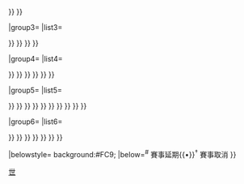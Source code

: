 {{navbox
|name  = 2021年世界羽聯世界巡迴賽
|titlestyle= background:#FC9;
|title = [[2021年世界羽聯世界巡迴賽|2021年世界羽聯世界巡迴賽（BWF World Tour）]]
|groupstyle = background:#FFE4B5;
|group1= {{tooltip|第一級<br><small>總決賽</small>|世界羽聯第二等別第一級賽事（世界巡迴賽總決賽），總獎金150萬美元或以上}}
|list1= <div>
{{nowrap|{{flagicon|INA}} [[2021年世界羽聯世界巡迴賽總決賽|總決賽]]}}''
</div>
|group2= {{tooltip|第二級<br><small>超級1000賽</small>|世界羽聯第二等別第二級賽事（超級1000賽），總獎金100萬美元或以上}}
|list2= <div>
{{nowrap|{{flagicon|ENG}} [[2021年全英羽毛球公開賽|全英]]{{•}} }}
{{nowrap|{{flagicon|CHN}} 中國<sup>†</sup>{{•}} }}
{{nowrap|{{flagicon|DEN}} [[2021年丹麥羽毛球公開賽|丹麥]]{{•}} }}
{{nowrap|{{flagicon|INA}} [[2021年印度尼西亞羽毛球公開賽|印尼]] }}
</div>
|group3= {{tooltip|第三級<br><small>超級750賽</small>|世界羽聯第二等別第三級賽事（超級750賽），總獎金70萬美元或以上}}
|list3= <div>
{{nowrap|{{flagicon|MAS}} 馬來西亞<sup>†</sup>{{•}} }}
{{nowrap|{{flagicon|JPN}} 日本<sup>†</sup>{{•}} }}
{{nowrap|{{flagicon|FRA}} [[2021年法國羽球公開賽|法國]]{{•}} }}
{{nowrap|{{flagicon|CHN}} 中國福州<sup>†</sup>{{•}} }}
{{nowrap|{{flagicon|INA}} [[2021年印度尼西亞羽毛球大師賽|印尼大師賽]] }}
</div>
|group4= {{tooltip|第四級<br><small>超級500賽</small>|世界羽聯第二等別第四級賽事（超級500賽），總獎金35萬美元或以上}}
|list4= <div>
{{nowrap|{{flagicon|MAS}} 馬來西亞大師賽<sup>†</sup>{{•}} }}
{{nowrap|{{flagicon|SGP}} 新加坡<sup>†</sup>{{•}} }}
{{nowrap|{{flagicon|IND}} 印度<sup>†</sup>{{•}} }}
{{nowrap|{{flagicon|THA}} 泰國<sup>†</sup>{{•}} }}
{{nowrap|{{flagicon|KOR}} 韓國<sup>†</sup>{{•}} }}
{{nowrap|{{flagicon|HKG}} 香港<sup>†</sup>{{•}} }}
{{nowrap|{{flagicon|GER}} [[2021年海洛羽毛球公開賽|海洛]]}}
</div>
|group5= {{tooltip|第五級<br><small>超級300賽</small>|世界羽聯第二等別第五級賽事（超級300賽），總獎金15萬美元或以上}}
|list5= <div>
{{nowrap|{{flagicon|THA}} 泰國大師賽<sup>†</sup>{{•}} }}
{{nowrap|{{flagicon|SUI}} [[2021年瑞士羽毛球公開賽|瑞士]]{{•}} }}
{{nowrap|{{flagicon|GER}} 德國<sup>†</sup>{{•}} }}
{{nowrap|{{flagicon|NZL}} 紐西蘭<sup>†</sup>{{•}} }}
{{nowrap|{{flagicon|AUS}} 澳洲<sup>†</sup>{{•}} }}
{{nowrap|{{flagicon|ESP}} [[2021年西班牙羽毛球大師賽|西班牙大師賽]]{{•}} }}
{{nowrap|{{flagicon|KOR}} 韓國大師賽<sup>†</sup>{{•}} }}
{{nowrap|{{flagicon|USA}} 美國<sup>†</sup>{{•}} }}
{{nowrap|{{flagicon|TPE}} 台北<sup>†</sup>{{•}} }}
{{nowrap|{{flagicon|MAC}} 澳門<sup>†</sup>{{•}} }}
{{nowrap|{{flagicon|IND}} 賽義德·莫迪國際賽<sup>†</sup> }}
</div>
|group6= {{tooltip|第六級<br><small>超級100賽</small>|世界羽聯第二等別第六級賽事（超級100賽），總獎金7.5萬美元或以上}}
|list6= <div>
{{nowrap|{{flagicon|CHN}} 中國陵水大師賽<sup>†</sup>{{•}} }}
{{nowrap|{{flagicon|FRA}} [[2021年奧爾良羽毛球大師賽|奧爾良大師賽]]{{•}} }}
{{nowrap|{{flagicon|CAN}} 加拿大<sup>†</sup>{{•}} }}
{{nowrap|{{flagicon|RUS}} 俄羅斯<sup>†</sup>{{•}} }}
{{nowrap|{{flagicon|JPN}} 秋田大師賽<sup>†</sup>{{•}} }}
{{nowrap|{{flagicon|IND}} 海得拉巴<sup>†</sup>{{•}} }}
{{nowrap|{{flagicon|VIE}} 越南<sup>†</sup>{{•}} }}
{{nowrap|{{flagicon|INA}} 印尼瑪琅市長大師賽<sup>†</sup> }}
</div>
|belowstyle= background:#FC9;
|below=<sup>#</sup> 賽事延期{{•}}<sup>†</sup> 賽事取消
}}<noinclude>
[[Category:2021年世界羽聯世界巡迴賽| ]]
[[Category:羽球導航模板|世]]
</noinclude>